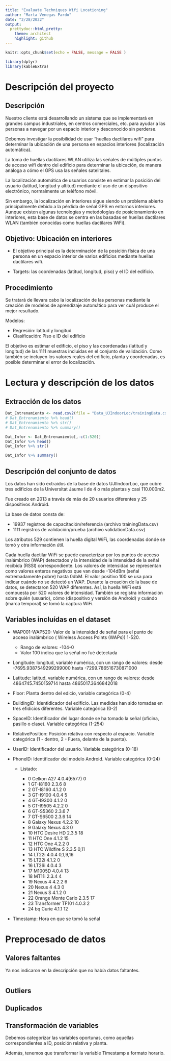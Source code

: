 ```yaml
---
title: "Evaluate Techniques Wifi Locationing"
author: "Marta Venegas Pardo"
date: "2/28/2022"
output:
  prettydoc::html_pretty:
    theme: architect
    highlight: github
---
```


```r
knitr::opts_chunk$set(echo = FALSE, message = FALSE )
```

```r
library(dplyr)
library(kableExtra)
```

# Descripción del proyecto

## Descripción

Nuestro cliente está desarrollando un sistema que se implementará en grandes campus industriales, en centros comerciales, etc. para ayudar a las personas a navegar por un espacio interior y desconocido sin perderse.

Debemos investigar la posibilidad de usar "huellas dactilares wifi" para determinar la ubicación de una persona en espacios interiores (localización automática).

La toma de huellas dactilares WLAN utiliza las señales de múltiples puntos de acceso wifi dentro del edificio para determinar la ubicación, de manera análoga a cómo el GPS usa las señales satelitales.

La localización automática de usuarios consiste en estimar la posición del usuario (latitud, longitud y altitud) mediante el uso de un dispositivo electrónico, normalmente un teléfono móvil.

Sin embargo, la localización en interiores sigue siendo un problema abierto principalmente debido a la pérdida de señal GPS en entornos interiores. Aunque existen algunas tecnologías y metodologías de posicionamiento en interiores, esta base de datos se centra en las basadas en huellas dactilares WLAN (también conocidas como huellas dactilares WiFi).

## Objetivo: Ubicación en interiores

- El objetivo principal es la determinación de la posición física de una persona en un espacio interior de varios edificios mediante huellas dactilares wifi.

- Targets: las coordenadas (latitud, longitud, piso) y el ID del edificio.


## Procedimiento

Se tratará de llevara cabo la localización de las personas mediante la creación de modelos de aprendizaje automático para ver cuál produce el mejor resultado.

Modelos:

- Regresión: latitud y longitud
- Clasificación: Piso e ID del edificio



El objetivo es estimar el edificio, el piso y las coordenadas (latitud y longitud) de las 1111 muestras incluidas en el conjunto de validación. Como también se incluyen los valores reales del edificio, planta y coordenadas, es posible determinar el error de localización.

# Lectura y descripción de los datos

## Extracción de los datos

```r
Dat_Entrenamiento <- read.csv2(file = "Data_UJIndoorLoc/trainingData.csv",header = TRUE,sep = ",")
# Dat_Entrenamiento %>% head()
# Dat_Entrenamiento %>% str()
# Dat_Entrenamiento %>% summary()

Dat_Infor <- Dat_Entrenamiento[,-c(1:520)]
Dat_Infor %>% head()
Dat_Infor %>% str()

Dat_Infor %>% summary()
```

## Descripción del conjunto de datos

Los datos han sido extraidos de la base de datos UJIIndoorLoc, que cubre tres edificios de la Universitat Jaume I de 4 o más plantas y casi 110.000m2. 

Fue creado en 2013 a través de más de 20 usuarios diferentes y 25 dispositivos Android. 

La base de datos consta de:

- 19937 registros de capacitación/referencia (archivo trainingData.csv)
- 1111 registros de validación/prueba (archivo validationData.csv)

Los atributos 529 contienen la huella digital WiFi, las coordenadas donde se tomó y otra información útil.

Cada huella dactilar WiFi se puede caracterizar por los puntos de acceso inalámbrico (WAP) detectados y la intensidad de la intensidad de la señal recibida (RSSI) correspondiente. Los valores de intensidad se representan como valores enteros negativos que van desde -104dBm (señal extremadamente pobre) hasta 0dbM. El valor positivo 100 se usa para indicar cuándo no se detectó un WAP. Durante la creación de la base de datos, se detectaron 520 WAP diferentes. Así, la huella WiFi está compuesta por 520 valores de intensidad.
También se registra información sobre quién (usuario), cómo (dispositivo y versión de Android) y cuándo (marca temporal) se tomó la captura WiFi.

## Variables incluídas en el dataset

-   WAP001-WAP520: Valor de la intensidad de señal para el punto de acceso inalámbrico ( Wireless Access Points (WAPs)) 1-520.

    -   Rango de valores: -104-0
    -   Valor 100 indica que la señal no fué detectada

-   Longitude: longitud, variable numérica, con un rango de valores: desde -7695.9387549299299000 hasta -7299.786516730871000

-   Latitude: latitud, variable numérica, con un rango de valores: desde 4864745.7450159714 hasta 4865017.3646842018

-   Floor: Planta dentro del edicio, variable categórica (0-4)

-   BuildingID: Identidicador del edificio. Las medidas han sido tomadas en tres efidicios diferentes. Variable categórica (0-2)

-   SpaceID: Identificador del lugar donde se ha tomado la señal (oficina, pasillo o clase). Variable categórica (1-254)

-   RelativePosition: Posición relativa con respecto al espacio. Variable categórica (1 - dentro, 2 - Fuera, delante de la puerta).

-   UserID: Identificador del usuario. Variable categórica (0-18)


-   PhoneID: Identificador del modelo Android. Variable categórica (0-24)

    -   Listado:

        -   0 Celkon A27 4.0.4(6577) 0
        -   1 GT-I8160 2.3.6 8
        -   2 GT-I8160 4.1.2 0
        -   3 GT-I9100 4.0.4 5
        -   4 GT-I9300 4.1.2 0
        -   5 GT-I9505 4.2.2 0
        -   6 GT-S5360 2.3.6 7
        -   7 GT-S6500 2.3.6 14
        -   8 Galaxy Nexus 4.2.2 10
        -   9 Galaxy Nexus 4.3 0
        -   10 HTC Desire HD 2.3.5 18
        -   11 HTC One 4.1.2 15
        -   12 HTC One 4.2.2 0
        -   13 HTC Wildfire S 2.3.5 0,11
        -   14 LT22i 4.0.4 0,1,9,16
        -   15 LT22i 4.1.2 0
        -   16 LT26i 4.0.4 3
        -   17 M1005D 4.0.4 13
        -   18 MT11i 2.3.4 4
        -   19 Nexus 4 4.2.2 6
        -   20 Nexus 4 4.3 0
        -   21 Nexus S 4.1.2 0
        -   22 Orange Monte Carlo 2.3.5 17
        -   23 Transformer TF101 4.0.3 2
        -   24 bq Curie 4.1.1 12

-   Timestamp: Hora en que se tomó la señal

# Preprocesado de datos

## Valores faltantes

Ya nos indicaron en la descripción que no había datos faltantes.

```r

```



## Outliers

## Duplicados


## Transformación de variables

Debemos categorizar las variables oportunas, como aquellas correspondientes a ID, posición relativa y planta.

Además, tenemos que transformar la variable Timestamp a formato horario.





